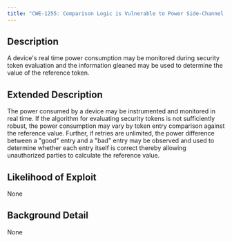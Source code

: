 ```yaml
---
title: "CWE-1255: Comparison Logic is Vulnerable to Power Side-Channel Attacks"
---
```


## Description
A device's real time power consumption may be monitored during security token evaluation and the information gleaned may be used to determine the value of the reference token.

## Extended Description

The power consumed by a device may be instrumented and monitored in real time. If the algorithm for evaluating security tokens is not sufficiently robust, the power consumption may vary by token entry comparison against the reference value. Further, if retries are unlimited, the power difference between a "good" entry and a "bad" entry may be observed and used to determine whether each entry itself is correct thereby allowing unauthorized parties to calculate the reference value.


## Likelihood of Exploit
None

## Background Detail
None
        